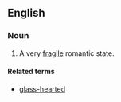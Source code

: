 ==English==

===Noun===
{{en-noun|head=[[heart]] of [[glass]]|hearts of glass}}

# {{label|en|idiomatic}} A very [[fragile]] romantic state.

====Related terms====
* [[glass-hearted]]